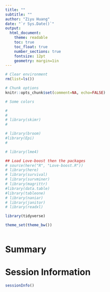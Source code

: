 ```yaml
---
title: ""
subtitle: ""
author: "Ziyu Huang"
date: "`r Sys.Date()`"
output:
  html_document:
    theme: readable
    toc: true
    toc_float: true
    number_sections: true
    fontsize: 12pt
    geometry: margin=1in
---
```




```r
# Clear environment
rm(list=ls())

# Chunk options
knitr::opts_chunk$set(comment=NA, echo=FALSE)

# Some colors

```


```r
# 
# 
# library(skimr)
# 

# library(broom)
#library(Epi)
# 

# library(lme4)

## Load Love-boost then the packages
# source(here("R", "Love-boost.R"))
# library(here)
# library(survival)
# library(survminer)
# library(magrittr)
#library(data.table)
#library(tableone)
# library(naniar)
# library(janitor)
# library(readxl)

library(tidyverse)

theme_set(theme_bw())

```

```r

```


# Summary




# Session Information
```r
sessionInfo()
```

